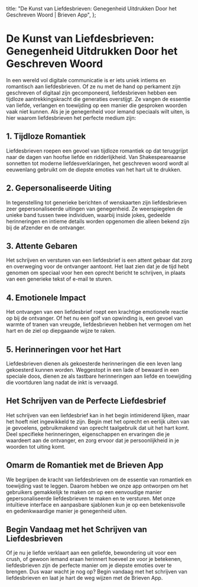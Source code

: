 
  title: "De Kunst van Liefdesbrieven: Genegenheid Uitdrukken Door het Geschreven Woord | Brieven App",
};

# De Kunst van Liefdesbrieven: Genegenheid Uitdrukken Door het Geschreven Woord

<MdxImage src="/blog/art-love-letters.jpg" alt="De Kunst van Liefdesbrieven: Genegenheid Uitdrukken Door het Geschreven Woord" width={800} height={700} />

In een wereld vol digitale communicatie is er iets uniek intiems en romantisch aan liefdesbrieven. Of ze nu met de hand op perkament zijn geschreven of digitaal zijn gecomponeerd, liefdesbrieven hebben een tijdloze aantrekkingskracht die generaties overstijgt. Ze vangen de essentie van liefde, verlangen en toewijding op een manier die gesproken woorden vaak niet kunnen. Als je je genegenheid voor iemand speciaals wilt uiten, is hier waarom liefdesbrieven het perfecte medium zijn:

## 1. Tijdloze Romantiek

Liefdesbrieven roepen een gevoel van tijdloze romantiek op dat teruggrijpt naar de dagen van hoofse liefde en ridderlijkheid. Van Shakespeareaanse sonnetten tot moderne liefdesverklaringen, het geschreven woord wordt al eeuwenlang gebruikt om de diepste emoties van het hart uit te drukken.

## 2. Gepersonaliseerde Uiting

In tegenstelling tot generieke berichten of wenskaarten zijn liefdesbrieven zeer gepersonaliseerde uitingen van genegenheid. Ze weerspiegelen de unieke band tussen twee individuen, waarbij inside jokes, gedeelde herinneringen en intieme details worden opgenomen die alleen bekend zijn bij de afzender en de ontvanger.

## 3. Attente Gebaren

Het schrijven en versturen van een liefdesbrief is een attent gebaar dat zorg en overweging voor de ontvanger aantoont. Het laat zien dat je de tijd hebt genomen om speciaal voor hen een oprecht bericht te schrijven, in plaats van een generieke tekst of e-mail te sturen.

## 4. Emotionele Impact

Het ontvangen van een liefdesbrief roept een krachtige emotionele reactie op bij de ontvanger. Of het nu een golf van opwinding is, een gevoel van warmte of tranen van vreugde, liefdesbrieven hebben het vermogen om het hart en de ziel op diepgaande wijze te raken.

## 5. Herinneringen voor het Hart

Liefdesbrieven dienen als gekoesterde herinneringen die een leven lang gekoesterd kunnen worden. Weggestopt in een lade of bewaard in een speciale doos, dienen ze als tastbare herinneringen aan liefde en toewijding die voortduren lang nadat de inkt is vervaagd.

## Het Schrijven van de Perfecte Liefdesbrief

Het schrijven van een liefdesbrief kan in het begin intimiderend lijken, maar het hoeft niet ingewikkeld te zijn. Begin met het oprecht en eerlijk uiten van je gevoelens, gebruikmakend van oprecht taalgebruik dat uit het hart komt. Deel specifieke herinneringen, eigenschappen en ervaringen die je waardeert aan de ontvanger, en zorg ervoor dat je persoonlijkheid in je woorden tot uiting komt.

## Omarm de Romantiek met de Brieven App

We begrijpen de kracht van liefdesbrieven om de essentie van romantiek en toewijding vast te leggen. Daarom hebben we onze app ontworpen om het gebruikers gemakkelijk te maken om op een eenvoudige manier gepersonaliseerde liefdesbrieven te maken en te versturen. Met onze intuïtieve interface en aanpasbare sjablonen kun je op een betekenisvolle en gedenkwaardige manier je genegenheid uiten.

## Begin Vandaag met het Schrijven van Liefdesbrieven

Of je nu je liefde verklaart aan een geliefde, bewondering uit voor een crush, of gewoon iemand eraan herinnert hoeveel ze voor je betekenen, liefdesbrieven zijn de perfecte manier om je diepste emoties over te brengen. Dus waar wacht je nog op? Begin vandaag met het schrijven van liefdesbrieven en laat je hart de weg wijzen met de Brieven App.


